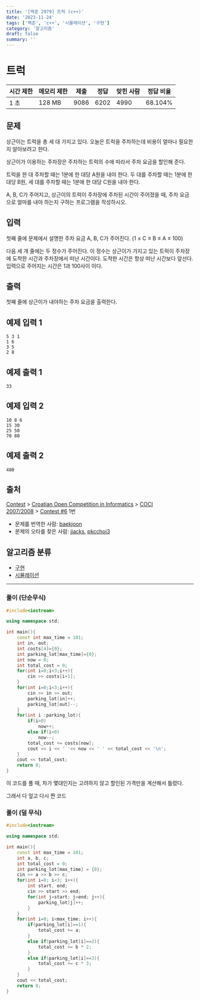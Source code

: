 ```yaml
---
title: '[백준 2979] 트럭 (c++)'
date: '2023-11-24'
tags: ['백준', 'c++', '시뮬레이션', '구현']
category: '알고리즘'
draft: false
summary: ''
---
```


# 트럭

| 시간 제한 | 메모리 제한 | 제출 | 정답 | 맞힌 사람 | 정답 비율 |
| --------- | ----------- | ---- | ---- | --------- | --------- |
| 1 초      | 128 MB      | 9086 | 6202 | 4990      | 68.104%   |

## 문제

상근이는 트럭을 총 세 대 가지고 있다. 오늘은 트럭을 주차하는데 비용이 얼마나 필요한지 알아보려고 한다.

상근이가 이용하는 주차장은 주차하는 트럭의 수에 따라서 주차 요금을 할인해 준다.

트럭을 한 대 주차할 때는 1분에 한 대당 A원을 내야 한다. 두 대를 주차할 때는 1분에 한 대당 B원, 세 대를 주차할 때는 1분에 한 대당 C원을 내야 한다.

A, B, C가 주어지고, 상근이의 트럭이 주차장에 주차된 시간이 주어졌을 때, 주차 요금으로 얼마를 내야 하는지 구하는 프로그램을 작성하시오.

## 입력

첫째 줄에 문제에서 설명한 주차 요금 A, B, C가 주어진다. (1 ≤ C ≤ B ≤ A ≤ 100)

다음 세 개 줄에는 두 정수가 주어진다. 이 정수는 상근이가 가지고 있는 트럭이 주차장에 도착한 시간과 주차장에서 떠난 시간이다. 도착한 시간은 항상 떠난 시간보다 앞선다. 입력으로 주어지는 시간은 1과 100사이 이다.

## 출력

첫째 줄에 상근이가 내야하는 주차 요금을 출력한다.

## 예제 입력 1

```
5 3 1
1 6
3 5
2 8

```

## 예제 출력 1

```
33

```

## 예제 입력 2

```
10 8 6
15 30
25 50
70 80

```

## 예제 출력 2

```
480

```

## 출처

[Contest](https://www.acmicpc.net/category/45) > [Croatian Open Competition in Informatics](https://www.acmicpc.net/category/17) > [COCI 2007/2008](https://www.acmicpc.net/category/23) > [Contest #6](https://www.acmicpc.net/category/detail/105) 1번

- 문제를 번역한 사람: [baekjoon](https://www.acmicpc.net/user/baekjoon)
- 문제의 오타를 찾은 사람: [jjacks](https://www.acmicpc.net/user/jjacks), [pkcchoi3](https://www.acmicpc.net/user/pkcchoi3)

## 알고리즘 분류

- [구현](https://www.acmicpc.net/problem/tag/102)
- [시뮬레이션](https://www.acmicpc.net/problem/tag/141)

---

### 풀이 (단순무식)

```cpp
#include<iostream>

using namespace std;

int main(){
    const int max_time = 101;
    int in, out;
    int costs[4]={0};
    int parking_lot[max_time]={0};
    int now = 0;
    int total_cost = 0;
    for(int i=0;i<3;i++){
        cin >> costs[i+1];
    }
    for(int i=0;i<3;i++){
        cin >> in >> out;
        parking_lot[in]++;
        parking_lot[out]--;
    }
    for(int i :parking_lot){
        if(i>0)
            now++;
        else if(i<0)
            now--;
        total_cost += costs[now];
        cout << i << ' '<< now << ' ' << total_cost << '\n';
    }
    cout << total_cost;
    return 0;
}
```

이 코드를 풀 때, 차가 몇대인지는 고려하지 않고 할인된 가격만을 계산해서 틀렸다.

그래서 다 엎고 다시 짠 코드

### 풀이 (덜 무식)

```cpp
#include<iostream>

using namespace std;

int main(){
    const int max_time = 101;
    int a, b, c;
    int total_cost = 0;
    int parking_lot[max_time] = {0};
    cin >> a >> b >> c;
    for(int i=0; i<3; i++){
        int start, end;
        cin >> start >> end;
        for(int j=start; j<end; j++){
            parking_lot[j]++;
        }
    }
    for(int i=0; i<max_time; i++){
        if(parking_lot[i]==1){
            total_cost += a;
        }
        else if(parking_lot[i]==2){
            total_cost += b * 2;
        }
        else if(parking_lot[i]==3){
            total_cost += c * 3;
        }
    }
    cout << total_cost;
    return 0;
}
```
